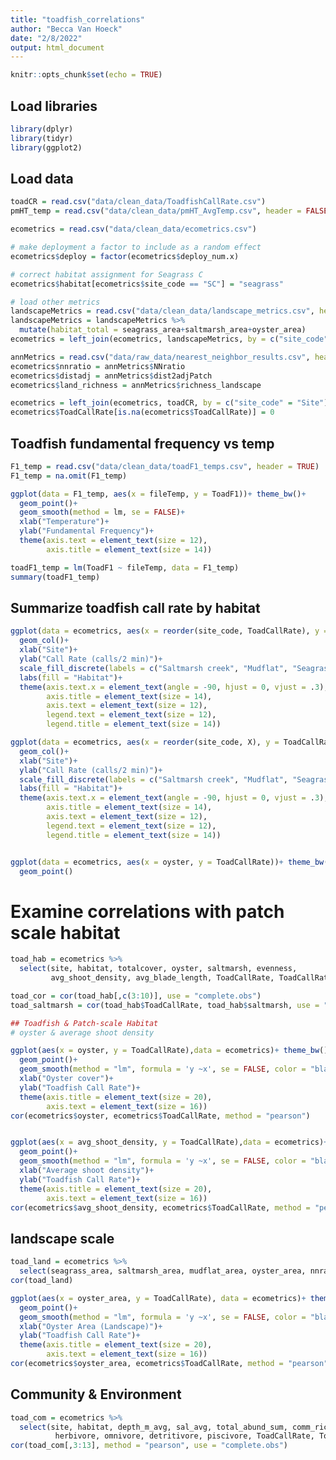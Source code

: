---
title: "toadfish_correlations"
author: "Becca Van Hoeck"
date: "2/8/2022"
output: html_document
---

```{r setup, include=FALSE}
knitr::opts_chunk$set(echo = TRUE)
```

## Load libraries

```{r}
library(dplyr)
library(tidyr)
library(ggplot2)

```

## Load data

```{r}
toadCR = read.csv("data/clean_data/ToadfishCallRate.csv")
pmHT_temp = read.csv("data/clean_data/pmHT_AvgTemp.csv", header = FALSE)

ecometrics = read.csv("data/clean_data/ecometrics.csv")

# make deployment a factor to include as a random effect
ecometrics$deploy = factor(ecometrics$deploy_num.x)

# correct habitat assignment for Seagrass C
ecometrics$habitat[ecometrics$site_code == "SC"] = "seagrass"

# load other metrics
landscapeMetrics = read.csv("data/clean_data/landscape_metrics.csv", header = TRUE)
landscapeMetrics = landscapeMetrics %>%
  mutate(habitat_total = seagrass_area+saltmarsh_area+oyster_area)
ecometrics = left_join(ecometrics, landscapeMetrics, by = c("site_code" = "site"))

annMetrics = read.csv("data/raw_data/nearest_neighbor_results.csv", header = TRUE)
ecometrics$nnratio = annMetrics$NNratio
ecometrics$distadj = annMetrics$dist2adjPatch
ecometrics$land_richness = annMetrics$richness_landscape

ecometrics = left_join(ecometrics, toadCR, by = c("site_code" = "Site"))
ecometrics$ToadCallRate[is.na(ecometrics$ToadCallRate)] = 0


```

## Toadfish fundamental frequency vs temp

```{r}

F1_temp = read.csv("data/clean_data/toadF1_temps.csv", header = TRUE)
F1_temp = na.omit(F1_temp)

ggplot(data = F1_temp, aes(x = fileTemp, y = ToadF1))+ theme_bw()+
  geom_point()+
  geom_smooth(method = lm, se = FALSE)+
  xlab("Temperature")+
  ylab("Fundamental Frequency")+
  theme(axis.text = element_text(size = 12), 
        axis.title = element_text(size = 14))

toadF1_temp = lm(ToadF1 ~ fileTemp, data = F1_temp)
summary(toadF1_temp)


```

## Summarize toadfish call rate by habitat

```{r}

ggplot(data = ecometrics, aes(x = reorder(site_code, ToadCallRate), y = ToadCallRate, fill = habitat))+ theme_bw()+
  geom_col()+
  xlab("Site")+
  ylab("Call Rate (calls/2 min)")+
  scale_fill_discrete(labels = c("Saltmarsh creek", "Mudflat", "Seagrass"))+
  labs(fill = "Habitat")+
  theme(axis.text.x = element_text(angle = -90, hjust = 0, vjust = .3), 
        axis.title = element_text(size = 14),
        axis.text = element_text(size = 12),
        legend.text = element_text(size = 12),
        legend.title = element_text(size = 14))

ggplot(data = ecometrics, aes(x = reorder(site_code, X), y = ToadCallRate, fill = habitat))+ theme_bw()+
  geom_col()+
  xlab("Site")+
  ylab("Call Rate (calls/2 min)")+
  scale_fill_discrete(labels = c("Saltmarsh creek", "Mudflat", "Seagrass"))+
  labs(fill = "Habitat")+
  theme(axis.text.x = element_text(angle = -90, hjust = 0, vjust = .3), 
        axis.title = element_text(size = 14),
        axis.text = element_text(size = 12),
        legend.text = element_text(size = 12),
        legend.title = element_text(size = 14))


ggplot(data = ecometrics, aes(x = oyster, y = ToadCallRate))+ theme_bw()+
  geom_point()


```

# Examine correlations with patch scale habitat

```{r}

toad_hab = ecometrics %>%
  select(site, habitat, totalcover, oyster, saltmarsh, evenness,
         avg_shoot_density, avg_blade_length, ToadCallRate, ToadCallRateNorm)

toad_cor = cor(toad_hab[,c(3:10)], use = "complete.obs")
toad_saltmarsh = cor(toad_hab$ToadCallRate, toad_hab$saltmarsh, use = "complete.obs")

## Toadfish & Patch-scale Habitat
# oyster & average shoot density

ggplot(aes(x = oyster, y = ToadCallRate),data = ecometrics)+ theme_bw()+
  geom_point()+
  geom_smooth(method = "lm", formula = 'y ~x', se = FALSE, color = "black")+
  xlab("Oyster cover")+
  ylab("Toadfish Call Rate")+
  theme(axis.title = element_text(size = 20), 
        axis.text = element_text(size = 16))
cor(ecometrics$oyster, ecometrics$ToadCallRate, method = "pearson")


ggplot(aes(x = avg_shoot_density, y = ToadCallRate),data = ecometrics)+ theme_bw()+
  geom_point()+
  geom_smooth(method = "lm", formula = 'y ~x', se = FALSE, color = "black")+
  xlab("Average shoot density")+
  ylab("Toadfish Call Rate")+
  theme(axis.title = element_text(size = 20), 
        axis.text = element_text(size = 16))
cor(ecometrics$avg_shoot_density, ecometrics$ToadCallRate, method = "pearson", use = "complete.obs")


```

## landscape scale

```{r}

toad_land = ecometrics %>%
  select(seagrass_area, saltmarsh_area, mudflat_area, oyster_area, nnratio, ToadCallRate, ToadCallRateNorm)
cor(toad_land)

ggplot(aes(x = oyster_area, y = ToadCallRate), data = ecometrics)+ theme_bw()+
  geom_point()+
  geom_smooth(method = "lm", formula = 'y ~x', se = FALSE, color = "black")+
  xlab("Oyster Area (Landscape)")+
  ylab("Toadfish Call Rate")+
  theme(axis.title = element_text(size = 20), 
        axis.text = element_text(size = 16))
cor(ecometrics$oyster_area, ecometrics$ToadCallRate, method = "pearson")


```

## Community & Environment

```{r}

toad_com = ecometrics %>%
  select(site, habitat, depth_m_avg, sal_avg, total_abund_sum, comm_richness_sum, comm_evenness_sum, 
          herbivore, omnivore, detritivore, piscivore, ToadCallRate, ToadCallRateNorm)
cor(toad_com[,3:13], method = "pearson", use = "complete.obs")


```

